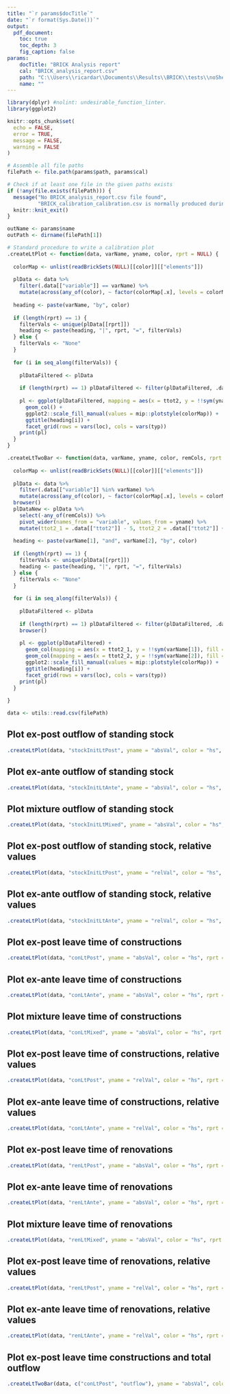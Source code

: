 ```yaml
---
title: "`r params$docTitle`"
date: "`r format(Sys.Date())`"
output:
  pdf_document:
    toc: true
    toc_depth: 3
    fig_caption: false
params:
    docTitle: "BRICK Analysis report"
    cal: "BRICK_analysis_report.csv"
    path: "C:\\Users\\ricardar\\Documents\\Results\\BRICK\\tests\\noShellDEU_2024-06-28_14.54.54"
    name: ""
---
```


```r
library(dplyr) #nolint: undesirable_function_linter.
library(ggplot2)

knitr::opts_chunk$set(
  echo = FALSE,
  error = TRUE,
  message = FALSE,
  warning = FALSE
)
```


```r

# Assemble all file paths
filePath <- file.path(params$path, params$cal)

# Check if at least one file in the given paths exists
if (!any(file.exists(filePath))) {
  message("No BRICK_analysis_report.csv file found",
          "BRICK_calibration_calibration.csv is normally produced during calibration runs.")
  knitr::knit_exit()
}

outName <- params$name
outPath <- dirname(filePath[1])

# Standard procedure to write a calibration plot
.createLtPlot <- function(data, varName, yname, color, rprt = NULL) {
  
  colorMap <- unlist(readBrickSets(NULL)[[color]][["elements"]])
  
  plData <- data %>%
    filter(.data[["variable"]] == varName) %>%
    mutate(across(any_of(color), ~ factor(colorMap[.x], levels = colorMap)))
  
  heading <- paste(varName, "by", color)
  
  if (length(rprt) == 1) {
    filterVals <- unique(plData[[rprt]])
    heading <- paste(heading, "|", rprt, "=", filterVals)
  } else {
    filterVals <- "None"
  }
  
  for (i in seq_along(filterVals)) {
    
    plDataFiltered <- plData
    
    if (length(rprt) == 1) plDataFiltered <- filter(plDataFiltered, .data[[rprt]] == filterVals[i])
    
    pl <- ggplot(plDataFiltered, mapping = aes(x = ttot2, y = !!sym(yname), fill = !!sym(color))) +
      geom_col() +
      ggplot2::scale_fill_manual(values = mip::plotstyle(colorMap)) +
      ggtitle(heading[i]) +
      facet_grid(rows = vars(loc), cols = vars(typ))
    print(pl)
  }
}

.createLtTwoBar <- function(data, varName, yname, color, remCols, rprt = NULL) {
  
  colorMap <- unlist(readBrickSets(NULL)[[color]][["elements"]])
  
  plData <- data %>%
    filter(.data[["variable"]] %in% varName) %>%
    mutate(across(any_of(color), ~ factor(colorMap[.x], levels = colorMap)))
  browser()
  plDataNew <- plData %>%
    select(-any_of(remCols)) %>%
    pivot_wider(names_from = "variable", values_from = yname) %>%
    mutate(ttot2_1 = .data[["ttot2"]] - 5, ttot2_2 = .data[["ttot2"]] + 5)
  
  heading <- paste(varName[1], "and", varName[2], "by", color)
  
  if (length(rprt) == 1) {
    filterVals <- unique(plData[[rprt]])
    heading <- paste(heading, "|", rprt, "=", filterVals)
  } else {
    filterVals <- "None"
  }
  
  for (i in seq_along(filterVals)) {
    
    plDataFiltered <- plData
    
    if (length(rprt) == 1) plDataFiltered <- filter(plDataFiltered, .data[[rprt]] == filterVals[i])
    browser()
    
    pl <- ggplot(plDataFiltered) +
      geom_col(mapping = aes(x = ttot2_1, y = !!sym(varName[1]), fill = !!sym(color))) +
      geom_col(mapping = aes(x = ttot2_2, y = !!sym(varName[2]), fill = !!sym(color))) +
      ggplot2::scale_fill_manual(values = mip::plotstyle(colorMap)) +
      ggtitle(heading[i]) +
      facet_grid(rows = vars(loc), cols = vars(typ))
    print(pl)
  }
  
}

```


```r

data <- utils::read.csv(filePath)

```

## Plot ex-post outflow of standing stock

```r

.createLtPlot(data, "stockInitLtPost", yname = "absVal", color = "hs", rprt = "vin")

```

## Plot ex-ante outflow of standing stock

```r

.createLtPlot(data, "stockInitLtAnte", yname = "absVal", color = "hs", rprt = "vin")

```

## Plot mixture outflow of standing stock

```r

.createLtPlot(data, "stockInitLtMixed", yname = "absVal", color = "hs", rprt = "vin")

```

## Plot ex-post outflow of standing stock, relative values

```r

.createLtPlot(data, "stockInitLtPost", yname = "relVal", color = "hs", rprt = "vin")

```

## Plot ex-ante outflow of standing stock, relative values

```r

.createLtPlot(data, "stockInitLtAnte", yname = "relVal", color = "hs", rprt = "vin")

```

## Plot ex-post leave time of constructions

```r

.createLtPlot(data, "conLtPost", yname = "absVal", color = "hs", rprt = "ttot")

```

## Plot ex-ante leave time of constructions

```r

.createLtPlot(data, "conLtAnte", yname = "absVal", color = "hs", rprt = "ttot")

```

## Plot mixture leave time of constructions

```r

.createLtPlot(data, "conLtMixed", yname = "absVal", color = "hs", rprt = "ttot")

```

## Plot ex-post leave time of constructions, relative values

```r

.createLtPlot(data, "conLtPost", yname = "relVal", color = "hs", rprt = "ttot")

```

## Plot ex-ante leave time of constructions, relative values

```r

.createLtPlot(data, "conLtAnte", yname = "relVal", color = "hs", rprt = "ttot")

```

## Plot ex-post leave time of renovations

```r

.createLtPlot(data, "renLtPost", yname = "absVal", color = "hs", rprt = "ttot")

```

## Plot ex-ante leave time of renovations

```r

.createLtPlot(data, "renLtAnte", yname = "absVal", color = "hs", rprt = "ttot")

```

## Plot mixture leave time of renovations

```r

.createLtPlot(data, "renLtMixed", yname = "absVal", color = "hs", rprt = "ttot")

```

## Plot ex-post leave time of renovations, relative values

```r

.createLtPlot(data, "renLtPost", yname = "relVal", color = "hs", rprt = "ttot")

```

## Plot ex-ante leave time of renovations, relative values

```r

.createLtPlot(data, "renLtAnte", yname = "relVal", color = "hs", rprt = "ttot")

```

## Plot ex-post leave time constructions and total outflow

```r
.createLtTwoBar(data, c("conLtPost", "outflow"), yname = "absVal", color = "hs", remCols = c("value", "relVal"), rprt = "ttot")
```

